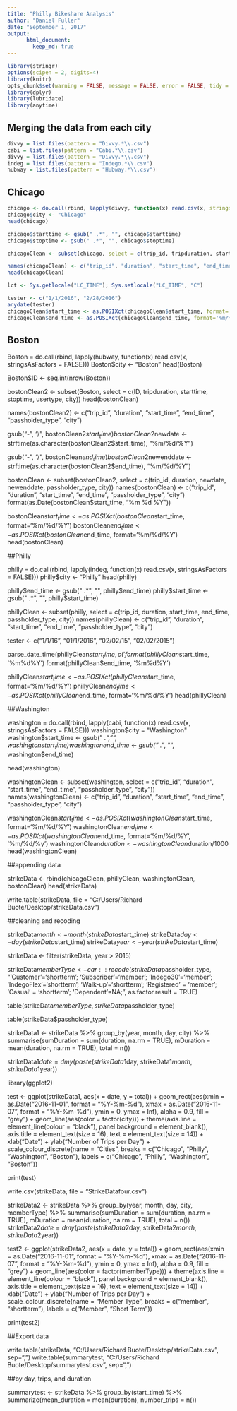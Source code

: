 ```yaml
---
title: "Philly Bikeshare Analysis"
author: "Daniel Fuller"
date: "September 1, 2017"
output:
      html_document:
        keep_md: true
---
```


```r
library(stringr)
options(scipen = 2, digits=4)
library(knitr)
opts_chunk$set(warning = FALSE, message = FALSE, error = FALSE, tidy = TRUE)
library(dplyr)
library(lubridate)
library(anytime)
```

## Merging the data from each city

```r
divvy = list.files(pattern = "Divvy.*\\.csv")
cabi = list.files(pattern = "Cabi.*\\.csv")
divvy = list.files(pattern = "Divvy.*\\.csv")
indeg = list.files(pattern = "Indego.*\\.csv")
hubway = list.files(pattern = "Hubway.*\\.csv")
```

## Chicago

```r
chicago <- do.call(rbind, lapply(divvy, function(x) read.csv(x, stringsAsFactors = FALSE)))
chicago$city <- "Chicago"
head(chicago)

chicago$starttime <- gsub(" .*", "", chicago$starttime)
chicago$stoptime <- gsub(" .*", "", chicago$stoptime)

chicagoClean <- subset(chicago, select = c(trip_id, tripduration, starttime, stoptime, usertype, city), stringsAsFactors = FALSE)

names(chicagoClean) <- c("trip_id", "duration", "start_time", "end_time", "passholder_type", "city")
head(chicagoClean)

lct <- Sys.getlocale("LC_TIME"); Sys.setlocale("LC_TIME", "C")

tester <- c("1/1/2016", "2/28/2016")
anydate(tester)
chicagoClean$start_time <- as.POSIXct(chicagoClean$start_time, format='%m/%d/%Y')
chicagoClean$end_time <- as.POSIXct(chicagoClean$end_time, format='%m/%d/%Y')
```

## Boston

Boston = do.call(rbind, lapply(hubway, function(x) read.csv(x, stringsAsFactors = FALSE)))
Boston$city <- "Boston"
head(Boston)

Boston$ID <- seq.int(nrow(Boston))

bostonClean2 <- subset(Boston, select = c(ID, tripduration, starttime, stoptime, usertype, city))
head(bostonClean)

names(bostonClean2) <- c("trip_id", "duration", "start_time", "end_time", "passholder_type", "city")

gsub("-", "/", bostonClean2$start_time)
bostonClean2$newdate <- strftime(as.character(bostonClean2$start_time), "%m/%d/%Y")

gsub("-", "/", bostonClean$end_time)
bostonClean2$newenddate <- strftime(as.character(bostonClean2$end_time), "%m/%d/%Y")

bostonClean <- subset(bostonClean2, select = c(trip_id, duration, newdate, newenddate, passholder_type, city))
names(bostonClean) <- c("trip_id", "duration", "start_time", "end_time", "passholder_type", "city")
format(as.Date(bostonClean$start_time, "%m %d %Y"))

bostonClean$start_time <- as.POSIXct(bostonClean$start_time, format='%m/%d/%Y')
bostonClean$end_time <- as.POSIXct(bostonClean$end_time, format='%m/%d/%Y')
head(bostonClean)


##Philly

philly = do.call(rbind, lapply(indeg, function(x) read.csv(x, stringsAsFactors = FALSE)))
philly$city <- "Philly"
head(philly)

philly$end_time <- gsub(" .*", "", philly$end_time)
philly$start_time <- gsub(" .*", "", philly$start_time)

phillyClean <- subset(philly, select = c(trip_id, duration, start_time, end_time, passholder_type, city))
names(phillyClean) <- c("trip_id", "duration", "start_time", "end_time", "passholder_type", "city")

tester <- c("1/1/16", "01/1/2016", "02/02/15", "02/02/2015")

parse_date_time(phillyClean$start_time, c('%m%d%y', '%m%d%Y'))
format(phillyClean$start_time, '%m%d%Y')
format(phillyClean$end_time, '%m%d%Y')



phillyClean$start_time <- as.POSIXct(phillyClean$start_time, format='%m/%d/%Y')
phillyClean$end_time <- as.POSIXct(phillyClean$end_time, format='%m/%d/%Y')
head(phillyClean)

##Washington 

washington = do.call(rbind, lapply(cabi, function(x) read.csv(x, stringsAsFactors = FALSE)))
washington$city = "Washington"
washington$start_time <- gsub(" .*", "", washington$start_time)
washington$end_time <- gsub(" .*", "", washington$end_time)

head(washington)

washingtonClean <- subset(washington, select = c("trip_id", "duration", "start_time", "end_time", "passholder_type", "city"))
names(washingtonClean) <- c("trip_id", "duration", "start_time", "end_time", "passholder_type", "city")

washingtonClean$start_time <- as.POSIXct(washingtonClean$start_time, format='%m/%d/%Y')
washingtonClean$end_time <- as.POSIXct(washingtonClean$end_time, format='%m/%d/%Y', '%m/%d/%y')
washingtonClean$duration <- washingtonClean$duration/1000
head(washingtonClean)

##appending data

strikeData <- rbind(chicagoClean, phillyClean, washingtonClean, bostonClean)
head(strikeData)

write.table(strikeData, file = "C:/Users/Richard Buote/Desktop/strikeData.csv")

##cleaning and recoding

strikeData$month <- month(strikeData$start_time)
strikeData$day <- day(strikeData$start_time)
strikeData$year <- year(strikeData$start_time)

strikeData <- filter(strikeData, year > 2015)

strikeData$memberType <- car::recode(strikeData$passholder_type, "'Customer'='shortterm';
'Subscriber'='member';
                                     'Indego30'='member';
                                     'IndegoFlex'='shortterm';
                                     'Walk-up'='shortterm'; 
                                     'Registered' = 'member';
                                     'Casual' = 'shortterm';
                                     'Dependent'=NA;",
                                     as.factor.result = TRUE)

table(strikeData$memberType, strikeData$passholder_type)

table(strikeData$passholder_type)

strikeData1 <- strikeData %>% group_by(year, month, day, city) %>% summarise(sumDuration = sum(duration,
                                                                                               na.rm = TRUE), mDuration = mean(duration, na.rm = TRUE), total = n())

strikeData1$date = dmy(paste(strikeData1$day, strikeData1$month, strikeData1$year))

library(ggplot2)

test <- ggplot(strikeData1, aes(x = date, y = total)) + geom_rect(aes(xmin = as.Date("2016-11-01",
                                                                                     format = "%Y-%m-%d"), xmax = as.Date("2016-11-07", format = "%Y-%m-%d"),
                                                                      ymin = 0, ymax = Inf), alpha = 0.9, fill = "grey") + geom_line(aes(color = factor(city))) +
  theme(axis.line = element_line(colour = "black"), panel.background = element_blank(),
        axis.title = element_text(size = 16), text = element_text(size = 14)) +
  xlab("Date") + ylab("Number of Trips per Day") +
  scale_colour_discrete(name = "Cities", breaks = c("Chicago", "Philly", "Washington", "Boston"), labels = c("Chicago", "Philly", "Washington", "Boston"))

print(test)

write.csv(strikeData, file = "StrikeDatafour.csv")

strikeData2 <- strikeData %>% group_by(year, month, day, city, memberType) %>% summarise(sumDuration = sum(duration,
                                                                                               na.rm = TRUE), mDuration = mean(duration, na.rm = TRUE), total = n())
strikeData2$date = dmy(paste(strikeData2$day, strikeData2$month, strikeData2$year))

test2 <- ggplot(strikeData2, aes(x = date, y = total)) + geom_rect(aes(xmin = as.Date("2016-11-01",
                                                                                     format = "%Y-%m-%d"), xmax = as.Date("2016-11-07", format = "%Y-%m-%d"),
                                                                      ymin = 0, ymax = Inf), alpha = 0.9, fill = "grey") + geom_line(aes(color = factor(memberType))) +
  theme(axis.line = element_line(colour = "black"), panel.background = element_blank(),
        axis.title = element_text(size = 16), text = element_text(size = 14)) +
  xlab("Date") + ylab("Number of Trips per Day") +
  scale_colour_discrete(name = "Member Type", breaks = c("member", "shortterm"), labels = c("Member", "Short Term"))

print(test2)

##Export data

write.table(strikeData, "C:/Users/Richard Buote/Desktop/strikeData.csv", sep=",")
write.table(summarytest, "C:/Users/Richard Buote/Desktop/summarytest.csv", sep=",")


##by day, trips, and duration

summarytest <- strikeData %>%
  group_by(start_time) %>%
  summarize(mean_duration = mean(duration), number_trips = n())


